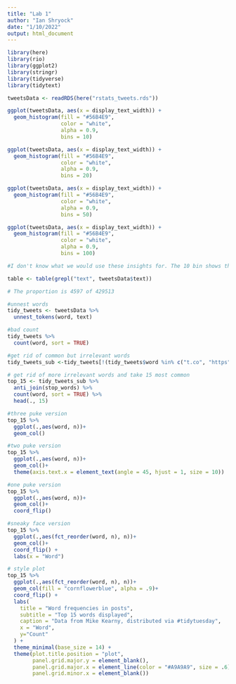 ```yaml
---
title: "Lab 1"
author: "Ian Shryock"
date: "1/10/2022"
output: html_document
---
```



```r
library(here)
library(rio)
library(ggplot2)
library(stringr)
library(tidyverse)
library(tidytext)
```

```r
tweetsData <- readRDS(here("rstats_tweets.rds"))
```

```r
ggplot(tweetsData, aes(x = display_text_width)) +
  geom_histogram(fill = "#56B4E9",
                 color = "white",
                 alpha = 0.9,
                 bins = 10)

ggplot(tweetsData, aes(x = display_text_width)) +
  geom_histogram(fill = "#56B4E9",
                 color = "white",
                 alpha = 0.9,
                 bins = 20)

ggplot(tweetsData, aes(x = display_text_width)) +
  geom_histogram(fill = "#56B4E9",
                 color = "white",
                 alpha = 0.9,
                 bins = 50)

ggplot(tweetsData, aes(x = display_text_width)) +
  geom_histogram(fill = "#56B4E9",
                 color = "white",
                 alpha = 0.9,
                 bins = 100)

#I don't know what we would use these insights for. The 10 bin shows the central tendencies. 20 bins makes the general pattern clear. 50 bins shows the modal response spike. 100 is incrementally more granular than 50. Overall, my inclination would be for 20 or 50, leaning slightly to 50.
```

```r
table <- table(grepl("text", tweetsData$text))

# The proportion is 4597 of 429513
```

```r
#unnest words
tidy_tweets <- tweetsData %>% 
  unnest_tokens(word, text)

#bad count
tidy_tweets %>% 
  count(word, sort = TRUE)

#get rid of common but irrelevant words
tidy_tweets_sub <-tidy_tweets[!(tidy_tweets$word %in% c("t.co", "https", "http", "rt", "rstats")), ]

# get rid of more irrelevant words and take 15 most common
top_15 <- tidy_tweets_sub %>% 
  anti_join(stop_words) %>% 
  count(word, sort = TRUE) %>% 
  head(., 15)

#three puke version
top_15 %>% 
  ggplot(.,aes(word, n))+
  geom_col()

#two puke version
top_15 %>% 
  ggplot(.,aes(word, n))+
  geom_col()+
  theme(axis.text.x = element_text(angle = 45, hjust = 1, size = 10))

#one puke version
top_15 %>% 
  ggplot(.,aes(word, n))+
  geom_col()+
  coord_flip()

#sneaky face version
top_15 %>% 
  ggplot(.,aes(fct_reorder(word, n), n))+
  geom_col()+
  coord_flip() +
  labs(x = "Word")

```

```r
# style plot
top_15 %>% 
  ggplot(.,aes(fct_reorder(word, n), n))+
  geom_col(fill = "cornflowerblue", alpha = .9)+
  coord_flip() +
  labs(
    title = "Word frequencies in posts",
    subtitle = "Top 15 words displayed",
    caption = "Data from Mike Kearny, distributed via #tidytuesday",
    x = "Word", 
    y="Count"
  ) +
  theme_minimal(base_size = 14) +
  theme(plot.title.position = "plot",
        panel.grid.major.y = element_blank(),
        panel.grid.major.x = element_line(color = "#A9A9A9", size = .6),
        panel.grid.minor.x = element_blank())
```

